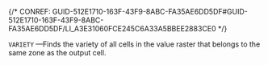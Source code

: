 

{/* CONREF: GUID-512E1710-163F-43F9-8ABC-FA35AE6DD5DF#GUID-512E1710-163F-43F9-8ABC-FA35AE6DD5DF/LI_A3E31060FCE245C6A33A5BBEE2883CE0  */}

`VARIETY` —Finds the variety of all cells in the value raster that belongs to the same zone as the output cell.
